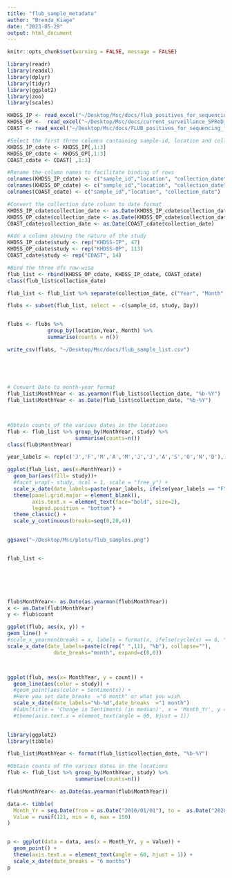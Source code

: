 ```yaml
---
title: "flub_sample_metadata"
author: "Brenda_Kiage"
date: "2023-05-29"
output: html_document
---
```


```r
knitr::opts_chunk$set(warning = FALSE, message = FALSE) 
```


```r

library(readr)
library(readxl)
library(dplyr)
library(tidyr)
library(ggplot2)
library(zoo)
library(scales)

```




```r

KHDSS_IP <- read_excel("~/Desktop/Msc/docs/flub_positives_for_sequencing_freezer_pos_2010_2022_IP.xlsx")
KHDSS_OP <-  read_excel("~/Desktop/Msc/docs/current_surveillance_SPReD_KHDSS (1).xlsx")
COAST <- read_excel("~/Desktop/Msc/docs/FLUB_positives_for_sequencing_freezer_pos_COAST_study.xlsx")

```



```r

#Select the first three columns containing sample-id, location and collection dates
KHDSS_IP_cdate <- KHDSS_IP[,1:3]
KHDSS_OP_cdate <- KHDSS_OP[,1:3]
COAST_cdate <- COAST[ ,1:3]

#Rename the column names to facilitate binding of rows
colnames(KHDSS_IP_cdate) <- c("sample_id","location", "collection_date")
colnames(KHDSS_OP_cdate) <- c("sample_id","location", "collection_date")
colnames(COAST_cdate) <- c("sample_id","location", "collection_date")

#Convert the collection date column to date format
KHDSS_IP_cdate$collection_date <- as.Date(KHDSS_IP_cdate$collection_date)
KHDSS_OP_cdate$collection_date <- as.Date(KHDSS_OP_cdate$collection_date)
COAST_cdate$collection_date <- as.Date(COAST_cdate$collection_date)

#Add a column showing the nature of the study
KHDSS_IP_cdate$study <- rep("KHDSS-IP", 47)
KHDSS_OP_cdate$study <- rep("KHDSS-OP", 113)
COAST_cdate$study <- rep("COAST", 14)

#Bind the three dfs row-wise
flub_list <- rbind(KHDSS_OP_cdate, KHDSS_IP_cdate, COAST_cdate)
class(flub_list$collection_date)

flub_list <- flub_list %>% separate(collection_date, c("Year", "Month", "Day"), sep="-")

flubs <- subset(flub_list, select = -c(sample_id, study, Day))


flubs <- flubs %>% 
             group_by(location,Year, Month) %>%
             summarise(counts = n())

write_csv(flubs, "~/Desktop/Msc/docs/flub_sample_list.csv")
           
                                 

                          

```


```r



# Convert Date to month-year format
flub_list$MonthYear <- as.yearmon(flub_list$collection_date, "%b-%Y")
flub_list$MonthYear <- as.Date(flub_list$collection_date, "%b-%Y")

 

#Obtain counts of the various dates in the locations
flub <- flub_list %>% group_by(MonthYear, study) %>%
                      summarise(counts=n())
class(flub$MonthYear)

year_labels <- rep(c('J','F','M','A','M','J','J','A','S','O','N','D'),13)

ggplot(flub_list, aes(x=MonthYear)) +
  geom_bar(aes(fill= study))+
  #facet_wrap(~ study, ncol = 1, scale = "free_y") +
  scale_x_date(date_labels=paste(year_labels, ifelse(year_labels == "F", "\n%Y", "")) ,date_breaks  ="1 month") + 
  theme(panel.grid.major = element_blank(),
        axis.text.x = element_text(face="bold", size=2),
        legend.position = "bottom") +
  theme_classic() +
  scale_y_continuous(breaks=seq(0,20,4))

        
ggsave("~/Desktop/Msc/plots/flub_samples.png")


flub_list <-   




  
```




```r
flub$MonthYear<- as.Date(as.yearmon(flub$MonthYear))
x <- as.Date(flub$MonthYear)
y <- flub$count

ggplot(flub, aes(x, y)) + 
geom_line() + 
#scale_x_yearmon(breaks = x, labels = format(x, ifelse(cycle(x) == 6, "%b\n%Y", "%b")))
scale_x_date(date_labels=paste(c(rep(" ",11), "%b"), collapse=""), 
               date_breaks="month", expand=c(0,0)) 



ggplot(flub, aes(x= MonthYear, y = count)) + 
  geom_line(aes(color = study)) + 
  #geom_point(aes(color = Sentiments)) + 
  #Here you set date_breaks  ="6 month" or what you wish
  scale_x_date(date_labels="%b-%d",date_breaks  ="1 month")
  #labs(title = 'Change in Sentiments (in median)', x = 'Month_Yr', y = 'Proportion of Sentiments %') + 
  #theme(axis.text.x = element_text(angle = 60, hjust = 1))
  
```



```r
library(ggplot2)
library(tibble)

flub_list$MonthYear <- format(flub_list$collection_date, "%b-%Y")

#Obtain counts of the various dates in the locations
flub <- flub_list %>% group_by(MonthYear, study) %>%
                      summarise(counts=n())

flub$MonthYear<- as.Date(as.yearmon(flub$MonthYear))

data <- tibble(
  Month_Yr = seq.Date(from = as.Date("2010/01/01"), to =  as.Date("2020/01/31"), by = "month"),
  Value = runif(121, min = 0, max = 150)
)


p <- ggplot(data = data, aes(x = Month_Yr, y = Value)) + 
  geom_point() +
  theme(axis.text.x = element_text(angle = 60, hjust = 1)) +
  scale_x_date(date_breaks = "6 months")
p
```

